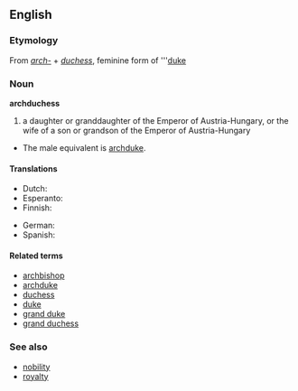 ==English==

===Etymology===
From ''[[arch-]]'' + ''[[duchess]]'', feminine form of '''[[duke]]

===Noun===
'''archduchess'''

# a daughter or granddaughter of the Emperor of Austria-Hungary, or the wife of a son or grandson of the Emperor of Austria-Hungary
*The male equivalent is [[archduke]].

====Translations====
{{trans-top|daughter or granddaughter of the Emperor of Austria-Hungary}}
*Dutch: {{t|nl|aartshertogin|f}}
*Esperanto: {{t|eo|arkidukino|xs=Esperanto}}
*Finnish: {{t|fi|arkkiherttuatar}}
{{trans-mid}}
*German: {{t|de|Erzherzogin}}
*Spanish: {{t|es|archiduquesa|f}}
{{trans-bottom}}

====Related terms====
*[[archbishop]]
*[[archduke]]
*[[duchess]]
*[[duke]]
*[[grand duke]]
*[[grand duchess]]

===See also===
*[[nobility]]
*[[royalty]]